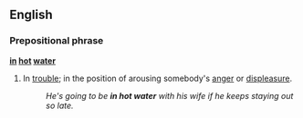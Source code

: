 ==English==
===Prepositional phrase===
'''[[in]] [[hot]] [[water]]'''
#{{idiom}} In [[trouble]]; in the position of arousing somebody's [[anger]] or [[displeasure]].
#:''He's going to be '''in hot water''' with his wife if he keeps staying out so late.''